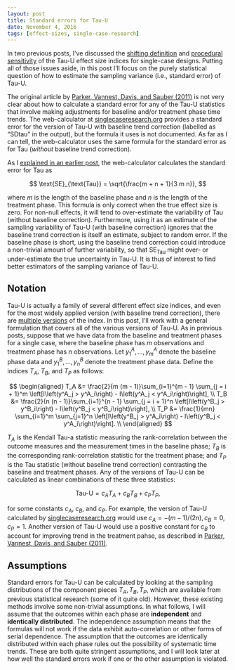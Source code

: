 ```yaml
---
layout: post
title: Standard errors for Tau-U
date: November 4, 2016
tags: [effect-sizes, single-case-research]
---
```


In two previous posts, I've discussed the [shifting definition]({{site.url}}/What-is-Tau-U) and [procedural sensitivity]({{site.url}}/Tau-U) of the Tau-U effect size indices for single-case designs. Putting all of those issues aside, in this post I'll focus on the purely statistical question of how to estimate the sampling variance (i.e., standard error) of Tau-U. 

The original article by [Parker, Vannest, Davis, and Sauber (2011)](http://dx.doi.org/10.1016/j.beth.2010.08.006) is not very clear about how to calculate a standard error for any of the Tau-U statistics that involve making adjustments for baseline and/or treatment phase time trends. The web-calculator at [singlecaseresearch.org](http://www.singlecaseresearch.org/calculators/tau-u) provides a standard error for the version of Tau-U with baseline trend correction (labelled as "SDtau" in the output), but the formula it uses is not documented. As far as I can tell, the web-calculator uses the same formula for the standard error as for Tau (_without_ baseline trend correction). 

As I [explained in an earlier post]({{site.url}}/NAP-SEs-and-CIs), the web-calculator calculates the standard error for Tau as 

$$
\text{SE}_{\text{Tau}} = \sqrt{\frac{m + n + 1}{3 m n}},
$$

where $m$ is the length of the baseline phase and $n$ is the length of the treatment phase. This formula is only correct when the true effect size is zero. For non-null effects, it will tend to over-estimate the variability of Tau (without baseline correction). Furthermore, using it as an estimate of the sampling variability of Tau-U (with baseline correction) ignores that the baseline trend correction is itself an estimate, subject to random error. If the baseline phase is short, using the baseline trend correction could introduce a non-trivial amount of further variability, so that $\text{SE}_{\text{Tau}}$ might over- or under-estimate the true uncertainty in Tau-U. It is thus of interest to find better estimators of the sampling variance of Tau-U. 

## Notation

Tau-U is actually a family of several different effect size indices, and even for the most widely applied version (with baseline trend correction), there are [multiple versions]({{site.url}}/What-is-Tau-U) of the index. In this post, I'll work with a general formulation that covers all of the various versions of Tau-U. As in previous posts, suppose that we have data from the baseline and treatment phases for a single case, where the baseline phase has $m$ observations and treatment phase has $n$ observations. Let $y^A_1,...,y^A_m$ denote the baseline phase data and $y^B_1,...,y^B_n$ denote the treatment phase data. Define the indices $T_A$, $T_B$, and $T_P$ as follows:

$$
\begin{aligned}
T_A &= \frac{2}{m (m - 1)}\sum_{i=1}^{m - 1} \sum_{j = i + 1}^m \left[I\left(y^A_j > y^A_i\right) - I\left(y^A_j < y^A_i\right)\right], \\
T_B &= \frac{2}{n (n - 1)}\sum_{i=1}^{n - 1} \sum_{j = i + 1}^n \left[I\left(y^B_j > y^B_i\right) - I\left(y^B_j < y^B_i\right)\right], \\
T_P &= \frac{1}{mn} \sum_{i=1}^m \sum_{j=1}^n \left[I\left(y^B_j > y^A_i\right) - I\left(y^B_j < y^A_i\right)\right]. \\
\end{aligned}
$$

$T_A$ is the Kendall Tau-a statistic measuring the rank-correlation between the outcome measures and the measurement times in the baseline phase; $T_B$ is the corresponding rank-correlation statistic for the treatment phase; and $T_P$ is the Tau statistic (without baseline trend correction) contrasting the baseline and treatment phases. Any of the versions of Tau-U can be calculated as linear combinations of these three statistics: 

$$
\text{Tau-U} = c_A T_A + c_B T_B + c_P T_P,
$$

for some constants $c_A$, $c_B$, and $c_P$. For example, the version of Tau-U calculated by [singlecaseresearch.org](http://www.singlecaseresearch.org/calculators/tau-u) would use $c_A = -(m - 1) / (2 n), c_B = 0, c_P = 1$. Another version of Tau-U would use a positive constant for $c_B$ to account for improving trend in the treatment pahse, as described in [Parker, Vannest, Davis, and Sauber (2011)](http://dx.doi.org/10.1016/j.beth.2010.08.006). 

## Assumptions

Standard errors for Tau-U can be calculated by looking at the sampling distributions of the component pieces $T_A, T_B, T_P$, which are available from previous statistical research (some of it quite old). However, these existing methods involve some non-trivial assumptions. In what follows, I will assume that the outcomes within each phase are __independent__ and __identically distributed__. The independence assumption means that the formulas will not work if the data exhibit auto-correlation or other forms of serial dependence. The assumption that the outcomes are identically distributed within each phase rules out the possibility of systematic time trends. These are both quite stringent assumptions, and I will look later at how well the standard errors work if one or the other assumption is violated.
